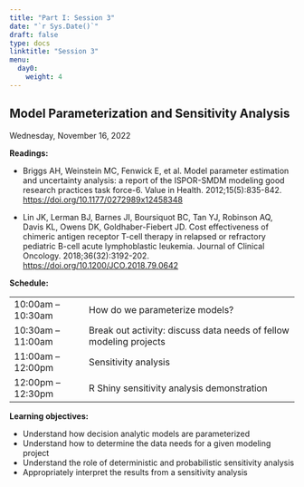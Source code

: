 ```yaml
---
title: "Part I: Session 3"
date: "`r Sys.Date()`"
draft: false
type: docs
linktitle: "Session 3"
menu:
  day0:
    weight: 4
---
```


## Model Parameterization and Sensitivity Analysis

Wednesday, November 16, 2022

**Readings:**

- Briggs AH, Weinstein MC, Fenwick E, et al. Model parameter estimation and uncertainty analysis: a report of the ISPOR-SMDM modeling good research practices task force-6. Value in Health. 2012;15(5):835-842. [https://doi.org/10.1177/0272989x12458348](https://doi.org/10.1177/0272989x12458348)

- Lin JK, Lerman BJ, Barnes JI, Boursiquot BC, Tan YJ, Robinson AQ, Davis KL, Owens DK, Goldhaber-Fiebert JD. Cost effectiveness of chimeric antigen receptor T-cell therapy in relapsed or refractory pediatric B-cell acute lymphoblastic leukemia. Journal of Clinical Oncology. 2018;36(32):3192-202. [https://doi.org/10.1200/JCO.2018.79.0642](https://doi.org/10.1200/JCO.2018.79.0642)



**Schedule:**

|                            |            |
|---------------|:-----------------------------------------|
| 10:00am – 10:30am   | How do we parameterize models? |
| 10:30am – 11:00am  | Break out activity: discuss data needs of fellow modeling projects | 
| 11:00am – 12:00pm | Sensitivity analysis |
| 12:00pm – 12:30pm | R Shiny sensitivity analysis demonstration |


**Learning objectives:**

- Understand how decision analytic models are parameterized
-	Understand how to determine the data needs for a given modeling project
-	Understand the role of deterministic and probabilistic sensitivity analysis
-	Appropriately interpret the results from a sensitivity analysis


